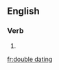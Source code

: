 
==English==

===Verb===
{{head|en}}

# {{present participle of|double date|lang=en}}

[[fr:double dating]]